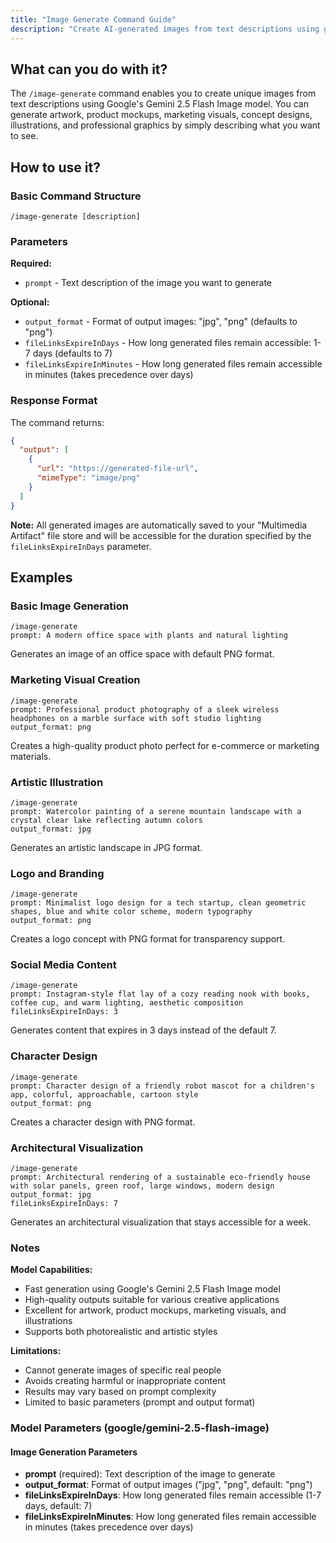 ```yaml
---
title: "Image Generate Command Guide"
description: "Create AI-generated images from text descriptions using google/gemini-2.5-flash-image"
---
```


## What can you do with it?

The `/image-generate` command enables you to create unique images from text descriptions using Google's Gemini 2.5 Flash Image model. You can generate artwork, product mockups, marketing visuals, concept designs, illustrations, and professional graphics by simply describing what you want to see.

## How to use it?

### Basic Command Structure
```
/image-generate [description]
```

### Parameters

**Required:**

- `prompt` - Text description of the image you want to generate

**Optional:**

- `output_format` - Format of output images: "jpg", "png" (defaults to "png")
- `fileLinksExpireInDays` - How long generated files remain accessible: 1-7 days (defaults to 7)
- `fileLinksExpireInMinutes` - How long generated files remain accessible in minutes (takes precedence over days)

### Response Format

The command returns:
```json
{
  "output": [
    {
      "url": "https://generated-file-url",
      "mimeType": "image/png"
    }
  ]
}
```

**Note:** All generated images are automatically saved to your "Multimedia Artifact" file store and will be accessible for the duration specified by the `fileLinksExpireInDays` parameter.

## Examples

### Basic Image Generation
```
/image-generate
prompt: A modern office space with plants and natural lighting
```
Generates an image of an office space with default PNG format.

### Marketing Visual Creation
```
/image-generate
prompt: Professional product photography of a sleek wireless headphones on a marble surface with soft studio lighting
output_format: png
```
Creates a high-quality product photo perfect for e-commerce or marketing materials.

### Artistic Illustration
```
/image-generate
prompt: Watercolor painting of a serene mountain landscape with a crystal clear lake reflecting autumn colors
output_format: jpg
```
Generates an artistic landscape in JPG format.

### Logo and Branding
```
/image-generate
prompt: Minimalist logo design for a tech startup, clean geometric shapes, blue and white color scheme, modern typography
output_format: png
```
Creates a logo concept with PNG format for transparency support.

### Social Media Content
```
/image-generate
prompt: Instagram-style flat lay of a cozy reading nook with books, coffee cup, and warm lighting, aesthetic composition
fileLinksExpireInDays: 3
```
Generates content that expires in 3 days instead of the default 7.

### Character Design
```
/image-generate
prompt: Character design of a friendly robot mascot for a children's app, colorful, approachable, cartoon style
output_format: png
```
Creates a character design with PNG format.

### Architectural Visualization
```
/image-generate
prompt: Architectural rendering of a sustainable eco-friendly house with solar panels, green roof, large windows, modern design
output_format: jpg
fileLinksExpireInDays: 7
```
Generates an architectural visualization that stays accessible for a week.

### Notes

**Model Capabilities:**
- Fast generation using Google's Gemini 2.5 Flash Image model
- High-quality outputs suitable for various creative applications
- Excellent for artwork, product mockups, marketing visuals, and illustrations
- Supports both photorealistic and artistic styles

**Limitations:**
- Cannot generate images of specific real people
- Avoids creating harmful or inappropriate content
- Results may vary based on prompt complexity
- Limited to basic parameters (prompt and output format)

### Model Parameters (google/gemini-2.5-flash-image)

#### Image Generation Parameters
- **prompt** (required): Text description of the image to generate
- **output_format**: Format of output images ("jpg", "png", default: "png")
- **fileLinksExpireInDays**: How long generated files remain accessible (1-7 days, default: 7)
- **fileLinksExpireInMinutes**: How long generated files remain accessible in minutes (takes precedence over days)

